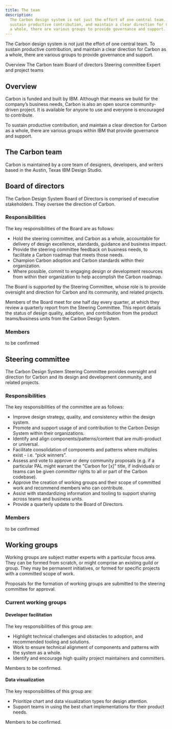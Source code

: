 ```yaml
---
title: The team
description:
  The Carbon design system is not just the effort of one central team. To
  sustain productive contribution, and maintain a clear direction for Carbon as
  a whole, there are various groups to provide governance and support.
---
```


<PageDescription>

The Carbon design system is not just the effort of one central team. To sustain
productive contribution, and maintain a clear direction for Carbon as a whole,
there are various groups to provide governance and support.

</PageDescription>

<AnchorLinks>
  <AnchorLink>Overview</AnchorLink>
  <AnchorLink>The Carbon team</AnchorLink>
  <AnchorLink>Board of directors</AnchorLink>
  <AnchorLink>Steering committee</AnchorLink>
  <AnchorLink>Expert and project teams</AnchorLink>
</AnchorLinks>

## Overview

Carbon is funded and built by IBM. Although that means we build for the
company’s business needs, Carbon is also an open source community-driven
project. It is available for anyone to use and everyone is encouraged to
contribute.

To sustain productive contribution, and maintain a clear direction for Carbon as
a whole, there are various groups within IBM that provide governance and
support.

## The Carbon team

Carbon is maintained by a core team of designers, developers, and writers based
in the Austin, Texas IBM Design Studio.

## Board of directors

The Carbon Design System Board of Directors is comprised of executive
stakeholders. They oversee the direction of Carbon.

### Responsibilities

The key responsibilities of the Board are as follows:

- Hold the steering committee, and Carbon as a whole, accountable for delivery
  of design excellence, standards, guidance and business impact.
- Provide the steering committee feedback on business needs, to facilitate a
  Carbon roadmap that meets those needs.
- Champion Carbon adoption and Carbon standards within their organization.
- Where possible, commit to engaging design or development resources from within
  their organization to help accomplish the Carbon roadmap.

The Board is supported by the Steering Committee, whose role is to provide
oversight and direction for Carbon and its community, and related projects.

Members of the Board meet for one half day every quarter, at which they review a
quarterly report from the Steering Committee. This report details the status of
design quality, adoption, and contribution from the product teams/business units
from the Carbon Design System.

### Members

to be confirmed

## Steering committee

The Carbon Design System Steering Committee provides oversight and direction for
Carbon and its design and development community, and related projects.

### Responsibilities

The key responsibilities of the committee are as follows:

- Improve design strategy, quality, and consistency within the design system.
- Promote and support usage of and contribution to the Carbon Design System
  within their organizations.
- Identify and align components/patterns/content that are multi-product or
  universal.
- Facilitate consolidation of components and patterns where multiples exist -
  i.e. “pick winners”.
- Assess and vote to approve or deny community proposals (e.g. if a particular
  PAL might warrant the "Carbon for [x]" title, if individuals or teams can be
  given _committer_ rights to all or part of the Carbon codebase).
- Approve the creation of working groups and their scope of committed work and
  recommend members who can contribute.
- Assist with standardizing information and tooling to support sharing across
  teams and business units.
- Provide a quarterly update to the Board of Directors.

### Members

to be confirmed

## Working groups

Working groups are subject matter experts with a particular focus area. They can
be formed from scratch, or might comprise an existing guild or group. They may
be permanent initiatives, or formed for specific projects with a committed scope
of work.

Proposals for the formation of working groups are submitted to the steering
committee for approval.

### Current working groups

#### Developer facilitation

The key responsibilities of this group are:

- Highlight technical challenges and obstacles to adoption, and recommended
  tooling and solutions.
- Work to ensure technical alignment of components and patterns with the system
  as a whole.
- Identify and encourage high quality project maintainers and committers.

Members to be confirmed.

#### Data visualization

The key responsibilities of this group are:

- Prioritize chart and data visualization types for design attention.
- Support teams in using the best chart implementations for their product needs.

Members to be confirmed.
